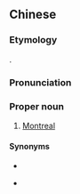 {{also|蒙特娄}}
==Chinese==
{{zh-forms|s=蒙特娄|gloss=-}}

===Etymology===
{{bor|zh|en|Montreal}}.

===Pronunciation===
{{zh-pron
|m=Méngtèlóu
|c=mung4 dak6 lau4
|mn=Bông-te̍k-lô͘
|cat=pn
}}

===Proper noun===
{{zh-proper noun}}

# {{lb|zh|chiefly|Taiwan}} [[Montreal]]

====Synonyms====
* {{zh-l|蒙特利爾}}
* {{qualifier|chiefly Cantonese}} {{zh-l|滿地可}}

{{zh-cat|Cities in Quebec}}